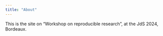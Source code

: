 ```yaml
---
title: "About"
---
```


This is the site on "Workshop on reproducible research", at the JdS 2024, Bordeaux.
